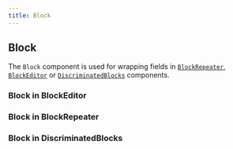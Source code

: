 ```yaml
---
title: Block
---
```



## Block

The `Block` component is used for wrapping fields in [`BlockRepeater`](/admin/components/content#block-repeater), [`BlockEditor`](/admin/components/content#block-editor) or [`DiscriminatedBlocks`](/admin/components/discrimination#discriminated-blocks) components.

<Block />

### Block in BlockEditor

<BlockInBlockEditor />

### Block in BlockRepeater
<BlockInBlockRepeater />

### Block in DiscriminatedBlocks
<BlockInDiscriminatedBlocks />
